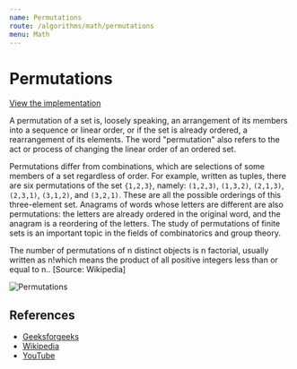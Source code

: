 ```yaml
---
name: Permutations
route: /algorithms/math/permutations
menu: Math
---
```



# Permutations

[View the implementation](https://github.com/nejcm/js-algorithms/blob/master/src/algorithms/math/permutations/index.ts)

A permutation of a set is, loosely speaking, an arrangement of its members into a sequence
or linear order, or if the set is already ordered, a rearrangement of its elements. The
word "permutation" also refers to the act or process of changing the linear order of an
ordered set.

Permutations differ from combinations, which are selections of some members of a set
regardless of order. For example, written as tuples, there are six permutations of the set
`{1,2,3}`, namely: `(1,2,3)`, `(1,3,2)`, `(2,1,3)`, `(2,3,1)`, `(3,1,2)`, and `(3,2,1)`. These are all
the possible orderings of this three-element set. Anagrams of words whose letters are
different are also permutations: the letters are already ordered in the original word, and
the anagram is a reordering of the letters. The study of permutations of finite sets is an
important topic in the fields of combinatorics and group theory.

The number of permutations of n distinct objects is n factorial, usually written as
n!which means the product of all positive integers less than or equal to n.. [Source:
Wikipedia]

![Permutations](https://media.geeksforgeeks.org/wp-content/cdn-uploads/NewPermutation.gif)

## References

- [Geeksforgeeks](https://www.geeksforgeeks.org/write-a-c-program-to-print-all-permutations-of-a-given-string/)
- [Wikipedia](https://en.wikipedia.org/wiki/Permutation)
- [YouTube](https://www.youtube.com/watch?v=XqQTXW7XfYA&ab_channel=KhanAcademy)
